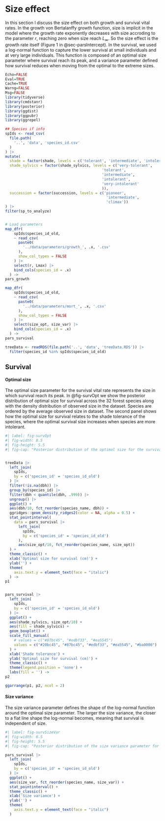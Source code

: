 # Size effect {#sec-parsSize}

In this section I discuss the size effect on both growth and survival vital rates.
In the growth von Bertalanffy growth function, size is implicit in the model where the growth rate exponently decreases with size accroding to the parameter $r$, reaching zero when size reach $L_{\infty}$.
So the size effect is the growth rate itself (Figure 1 in @sec-parsIntercept).
In the survival, we used a log-normal function to capture the lower survival at small individuals and at very large individuals.
This function is composed of an optimal size parameter where survival reach its peak, and a variance parameter defined how survival reduces when moving from the optimal to the extreme sizes.

```r
Echo=FALSE
Eval=TRUE
Cache=TRUE
Warng=FALSE
Msg=FALSE
library(tidyverse)
library(cmdstanr)
library(posterior)
library(ggdist)
library(ggpubr)
library(ggrepel)
```

```r

## Species if info
spIds <- read_csv(
  file.path(
    '..', 'data', 'species_id.csv'
  )
) |>
mutate(
  shade = factor(shade, levels = c('tolerant', 'intermediate', 'intolerant')),
  shade_sylvics = factor(shade_sylvics, levels = c('very-tolerant',
                                            'tolerant',
                                            'intermediate',
                                            'intolerant',
                                            'very-intolerant'
                                            )),
  succession = factor(succession, levels = c('pioneer',
                                              'intermediate',
                                              'climax'))
) |>
filter(sp_to_analyze)


# Load parameters
map_dfr(
    spIds$species_id_old,
    ~ read_csv(
      paste0(
        '../data/parameters/growth_', .x, '.csv'
      ),
      show_col_types = FALSE
    ) |>
    select(r, Lmax) |>
    bind_cols(species_id = .x)
  ) ->
pars_growth

map_dfr(
    spIds$species_id_old,
    ~ read_csv(
      paste0(
        '../data/parameters/mort_', .x, '.csv'
      ),
      show_col_types = FALSE
    ) |>
    select(size_opt, size_var) |>
    bind_cols(species_id = .x)
  ) ->
pars_survival

treeData <- readRDS(file.path('..', 'data', 'treeData.RDS')) |>
  filter(species_id %in% spIds$species_id_old)
```

## Survival

#### Optimal size

The optimal size parameter for the survival vital rate represents the size in which survival reach its peak.
In @fig-survOpt we show the posterior distribution of optimal size for survival across the 32 forest species along with the density distribution of observed size in the dataset.
Species are ordered by the average observed size in dataset.
The second panel shows how the optimal size for survival relates to the shade tolerance of the species, where the optimal survival size increases when species are more intolerant.

```r
#| label: fig-survOpt
#| fig-width: 8.5
#| fig-height: 5.5
#| fig-cap: "Posterior distribution of the optimal size for the survival model is represented by the point interval. Gray density is the size distribution of all observations across space and time. Species are classified by their shade tolerance trait following @burns1990silvics"


treeData |>
  left_join(
    spIds,
    by = c('species_id' = 'species_id_old')
  ) |>
  filter(!is.na(dbh)) |>
  group_by(species_id) |>
  filter(dbh < quantile(dbh, .999)) |>
  ungroup() |>
  ggplot() +
  aes(dbh/10, fct_reorder(species_name, dbh)) +
  ggridges::geom_density_ridges2(color = NA, alpha = 0.5) +
  stat_pointinterval(
    data = pars_survival |>
      left_join(
        spIds,
        by = c('species_id' = 'species_id_old')
      ),
      aes(size_opt/10, fct_reorder(species_name, size_opt))
  ) +
  theme_classic() +
  xlab('Optimal size for survival (cm)') +
  ylab('') +
  theme(
    axis.text.y = element_text(face = "italic")
  ) ->
p1


pars_survival |>
  left_join(
    spIds,
    by = c('species_id' = 'species_id_old')
  ) |>
  ggplot() +
  aes(shade_sylvics, size_opt/10) +
  aes(fill = shade_sylvics) +
  geom_boxplot() +
  scale_fill_manual(
    # values = c("#87bc45", "#edbf33", "#ea5545")
    values = c("#20bc45", "#87bc45", "#edbf33", "#ea5545", "#ba0000")
  ) +
  xlab('Shade tolerance') +
  ylab('Optimal size for survival (cm)') +
  theme_classic() +
  theme(legend.position = 'none') +
  labs(fill = '') ->
p2

ggarrange(p1, p2, ncol = 2)
```


#### Size variance

The size variance parameter defines the shape of the log-normal function around the optimal size parameter.
The larger the size variance, the closer to a flat line shape the log-normal becomes, meaning that survival is independent of size.


```r
#| label: fig-survSizeVar
#| fig-width: 6.5
#| fig-height: 5.5
#| fig-cap: "Posterior distribution of the size variance parameter for the survival model."

pars_survival |>
  left_join(
    spIds,
    by = c('species_id' = 'species_id_old')
  ) |>
  ggplot() +
  aes(size_var, fct_reorder(species_name, size_var)) +
  stat_pointinterval() +
  theme_classic() +
  xlab('Size variance') +
  ylab('') +
  theme(
    axis.text.y = element_text(face = "italic")
  )
```


